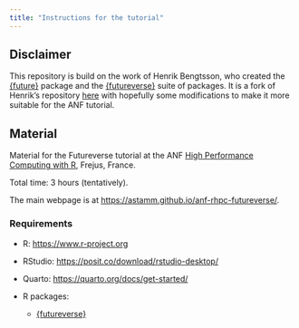 ```yaml
---
title: "Instructions for the tutorial"
---
```


## Disclaimer

This repository is build on the work of Henrik Bengtsson, who created the
[{future}](https://future.futureverse.org) package and the
[{futureverse}](https://www.futureverse.org) suite of packages. It is a fork of
Henrik's repository
[here](https://github.com/HenrikBengtsson/future-tutorial-user2024) with
hopefully some modifications to make it more suitable for the ANF tutorial.

## Material

Material for the Futureverse tutorial at the ANF [High Performance Computing with R](https://indico.mathrice.fr/event/536/), Frejus, France. 

Total time: 3 hours (tentatively).

The main webpage is at <https://astamm.github.io/anf-rhpc-futureverse/>.

### Requirements

- R: <https://www.r-project.org>
- RStudio: <https://posit.co/download/rstudio-desktop/>
- Quarto: <https://quarto.org/docs/get-started/>
- R packages: 

    - [{futureverse}](https://www.futureverse.org)
